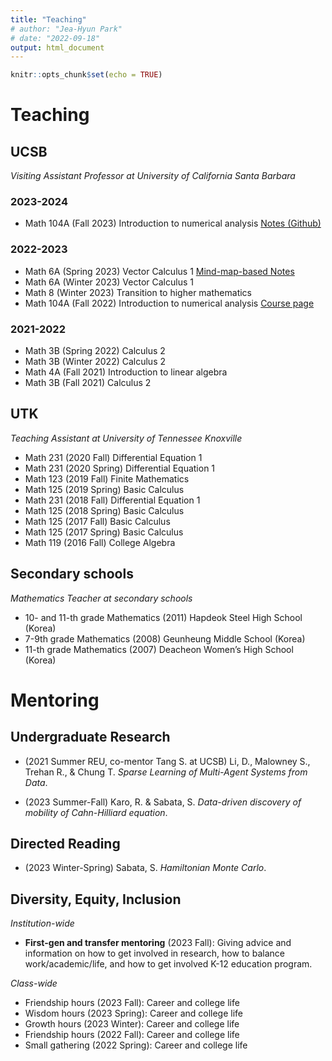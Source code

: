 ```yaml
---
title: "Teaching"
# author: "Jea-Hyun Park"
# date: "2022-09-18"
output: html_document
---
```


```r
knitr::opts_chunk$set(echo = TRUE)
```


# Teaching

## UCSB

*Visiting Assistant Professor at University of California Santa Barbara*

### 2023-2024

* Math 104A (Fall 2023) Introduction to numerical analysis [Notes (Github)](https://github.com/jhparkyb/NumAnalNotes_Pub)

### 2022-2023

* Math 6A (Spring 2023) Vector Calculus 1 [Mind-map-based Notes](https://gitmind.com/app/docs/m40p69tw) 
* Math 6A (Winter 2023) Vector Calculus 1 
* Math 8 (Winter 2023) Transition to higher mathematics 
* Math 104A (Fall 2022) Introduction to numerical analysis [Course page](teaching/M104A2022Fall.html)

### 2021-2022

* Math 3B (Spring 2022) Calculus 2 
* Math 3B (Winter 2022) Calculus 2 
* Math 4A (Fall 2021) Introduction to linear algebra 
* Math 3B (Fall 2021) Calculus 2 

## UTK

*Teaching Assistant at University of Tennessee Knoxville *

* Math 231 (2020 Fall) Differential Equation 1
* Math 231 (2020 Spring) Differential Equation 1
* Math 123 (2019 Fall) Finite Mathematics
* Math 125 (2019 Spring) Basic Calculus
* Math 231 (2018 Fall) Differential Equation 1
* Math 125 (2018 Spring) Basic Calculus
* Math 125 (2017 Fall) Basic Calculus
* Math 125 (2017 Spring) Basic Calculus
* Math 119 (2016 Fall) College Algebra

## Secondary schools

*Mathematics Teacher at secondary schools*

* 10- and 11-th grade Mathematics (2011) Hapdeok Steel High School (Korea)
* 7-9th grade Mathematics (2008) Geunheung Middle School (Korea)
* 11-th grade Mathematics (2007) Deacheon Women’s High School (Korea)

# Mentoring

## Undergraduate Research

* (2021 Summer REU, co-mentor Tang S. at UCSB) Li, D., Malowney S., Trehan R., \& Chung T. *Sparse Learning of Multi-Agent Systems from Data*. 

<!-- Dongyang Li, Shelby Malowney, Ritwik Trehan, Tim Chung -->

* (2023 Summer-Fall) Karo, R. \& Sabata, S. *Data-driven discovery of mobility of Cahn-Hilliard equation*. 

## Directed Reading

* (2023 Winter-Spring) Sabata, S. *Hamiltonian Monte Carlo*.

## Diversity, Equity, Inclusion

*Institution-wide*

* **First-gen and transfer mentoring**	(2023 Fall): Giving advice and information on how to get involved in research, how to balance work/academic/life, and how to get involved K-12 education program.

*Class-wide*

* Friendship hours (2023 Fall): Career and college life
* Wisdom hours (2023 Spring): Career and college life
* Growth hours (2023 Winter): Career and college life
* Friendship hours (2022 Fall): Career and college life
* Small gathering (2022 Spring): Career and college life

